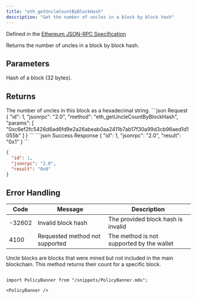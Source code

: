 ```yaml
---
title: "eth_getUncleCountByBlockHash"
description: "Get the number of uncles in a block by block hash"
---
```


Defined in the [Ethereum JSON-RPC Specification](https://ethereum.org/en/developers/docs/apis/json-rpc/)

<Info>
Returns the number of uncles in a block by block hash.
</Info>

## Parameters

<ParamField body="blockHash" type="string" required>
Hash of a block (32 bytes).
</ParamField>

## Returns

<ResponseField name="result" type="string">
The number of uncles in this block as a hexadecimal string.
</ResponseField>

<RequestExample>
```json Request
{
  "id": 1,
  "jsonrpc": "2.0",
  "method": "eth_getUncleCountByBlockHash",
  "params": [
    "0xc6ef2fc5426d6ad6fd9e2a26abeab0aa2411b7ab17f30a99d3cb96aed1d1055b"
  ]
}
```
</RequestExample>

<ResponseExample>
```json Success Response
{
  "id": 1,
  "jsonrpc": "2.0",
  "result": "0x1"
}
```

```json No Uncles
{
  "id": 1,
  "jsonrpc": "2.0",
  "result": "0x0"
}
```
</ResponseExample>

## Error Handling

| Code   | Message                        | Description |
| ------ | ------------------------------ | ----------- |
| -32602 | Invalid block hash             | The provided block hash is invalid |
| 4100   | Requested method not supported | The method is not supported by the wallet |

<Info>
Uncle blocks are blocks that were mined but not included in the main blockchain. This method returns their count for a specific block.
</Info>

```

import PolicyBanner from "/snippets/PolicyBanner.mdx";

<PolicyBanner />

